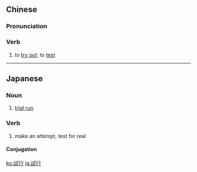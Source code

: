 {{also|试行}}
==Chinese==
{{zh-forms|s=试行}}

===Pronunciation===
{{zh-pron
|m=shìxíng
|c=si3 hang4
|mn=qz,xm,zz:chhì-hêng
|cat=v
}}

===Verb===
{{zh-verb}}

# to [[try out]]; to [[test]]

{{zh-cat|Advanced}}

----

==Japanese==
{{ja-kanjitab|し|こう|yomi=on}}

===Noun===
{{ja-noun|しこう}}

# [[trial run]]

===Verb===
{{ja-verb-suru|しこう}}

# make an attempt, test for real

====Conjugation====
{{ja-suru|しこう}}

[[ko:試行]]
[[ja:試行]]